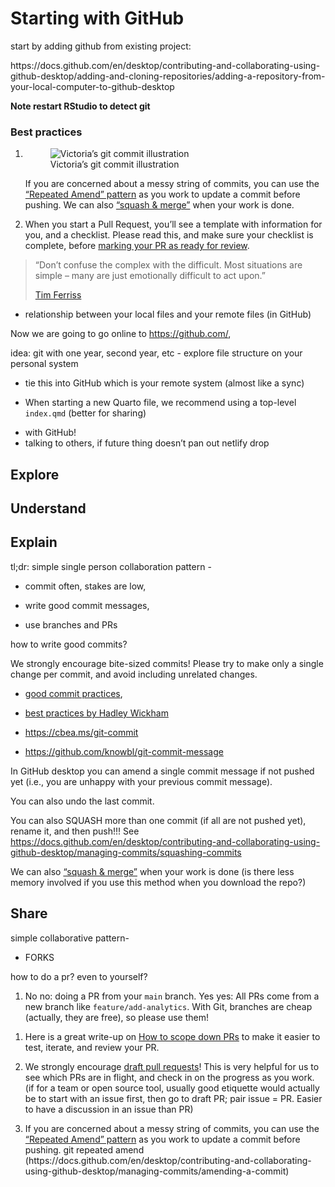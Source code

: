 # Starting with GitHub

start by adding github from existing project:

https://docs.github.com/en/desktop/contributing-and-collaborating-using-github-desktop/adding-and-cloning-repositories/adding-a-repository-from-your-local-computer-to-github-desktop

**Note restart RStudio to detect git**

### Best practices

1.  ![Victoria's git commit illustration](https://victoria.dev/blog/git-commit-practices-your-future-self-will-thank-you-for/cover_git-commit-art.png)

    If you are concerned about a messy string of commits, you can use the ["Repeated Amend" pattern](https://happygitwithr.com/repeated-amend.html) as you work to update a commit before pushing. We can also ["squash & merge"](https://docs.github.com/en/pull-requests/collaborating-with-pull-requests/incorporating-changes-from-a-pull-request/about-pull-request-merges#squash-and-merge-your-pull-request-commits) when your work is done.

2.  When you start a Pull Request, you'll see a template with information for you, and a checklist. Please read this, and make sure your checklist is complete, before [marking your PR as ready for review](https://docs.github.com/en/pull-requests/collaborating-with-pull-requests/proposing-changes-to-your-work-with-pull-requests/changing-the-stage-of-a-pull-request#marking-a-pull-request-as-ready-for-review).

> "Don't confuse the complex with the difficult. Most situations are simple -- many are just emotionally difficult to act upon."
>
> [Tim Ferriss](https://www.goodreads.com/quotes/1163373-don-t-confuse-the-complex-with-the-difficult-most-situations-are)

-   relationship between your local files and your remote files (in GitHub)

Now we are going to go online to <https://github.com/>,

idea: git with one year, second year, etc - explore file structure on your personal system

-   tie this into GitHub which is your remote system (almost like a sync)

-   When starting a new Quarto file, we recommend using a top-level `index.qmd` (better for sharing)

<!-- -->

-   with GitHub!
-   talking to others, if future thing doesn't pan out netlify drop

## Explore

## Understand

## Explain

tl;dr: simple single person collaboration pattern -

-   commit often, stakes are low,

-   write good commit messages,

-   use branches and PRs

how to write good commits?

We strongly encourage bite-sized commits! Please try to make only a single change per commit, and avoid including unrelated changes.

-   [good commit practices](https://victoria.dev/blog/git-commit-practices-your-future-self-will-thank-you-for/),

-   [best practices by Hadley Wickham](https://r-pkgs.org/git.html#commit-best-practices)

-   <https://cbea.ms/git-commit>

-   <https://github.com/knowbl/git-commit-message>

In GitHub desktop you can amend a single commit message if not pushed yet (i.e., you are unhappy with your previous commit message).

You can also undo the last commit.

You can also SQUASH more than one commit (if all are not pushed yet), rename it, and then push!!! See <https://docs.github.com/en/desktop/contributing-and-collaborating-using-github-desktop/managing-commits/squashing-commits>

We can also ["squash & merge"](https://docs.github.com/en/pull-requests/collaborating-with-pull-requests/incorporating-changes-from-a-pull-request/about-pull-request-merges#squash-and-merge-your-pull-request-commits) when your work is done (is there less memory involved if you use this method when you download the repo?)

## Share

simple collaborative pattern-

-   FORKS

how to do a pr? even to yourself?

1.  No no: doing a PR from your `main` branch. Yes yes: All PRs come from a new branch like `feature/add-analytics`. With Git, branches are cheap (actually, they are free), so please use them!

<!-- -->

1.  Here is a great write-up on [How to scope down PRs](https://www.netlify.com/blog/2020/03/31/how-to-scope-down-prs/) to make it easier to test, iterate, and review your PR.

2.  We strongly encourage [draft pull requests](https://github.blog/2019-02-14-introducing-draft-pull-requests/)! This is very helpful for us to see which PRs are in flight, and check in on the progress as you work. (if for a team or open source tool, usually good etiquette would actually be to start with an issue first, then go to draft PR; pair issue = PR. Easier to have a discussion in an issue than PR)

3.  If you are concerned about a messy string of commits, you can use the ["Repeated Amend" pattern](https://happygitwithr.com/repeated-amend.html) as you work to update a commit before pushing. git repeated amend (https://docs.github.com/en/desktop/contributing-and-collaborating-using-github-desktop/managing-commits/amending-a-commit)
